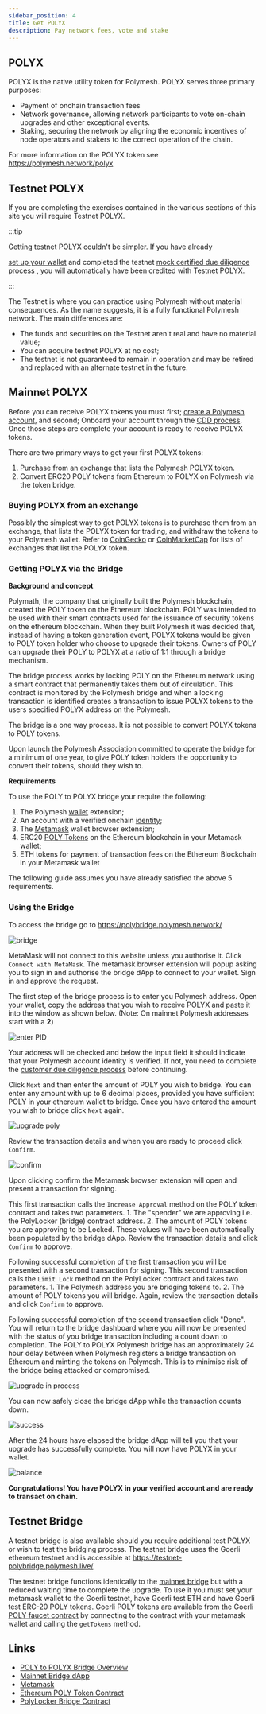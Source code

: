 ```yaml
---
sidebar_position: 4
title: Get POLYX
description: Pay network fees, vote and stake
---
```


## POLYX

POLYX is the native utility token for Polymesh. POLYX serves three primary purposes:

- Payment of onchain transaction fees
- Network governance, allowing network participants to vote on-chain upgrades and other exceptional events.
- Staking, securing the network by aligning the economic incentives of node operators and stakers to the correct operation of the chain.

For more information on the POLYX token see https://polymesh.network/polyx

## Testnet POLYX

If you are completing the exercises contained in the various sections of this site you will require Testnet POLYX.

:::tip

Getting testnet POLYX couldn't be simpler. If you have already

<a href="wallet">set up your wallet</a> and completed the testnet <a href="verification-with-cdd">
  mock certified due diligence process
</a>
, you will automatically have been credited with Testnet POLYX.

:::

The Testnet is where you can practice using Polymesh without material consequences. As the name suggests, it is a fully functional Polymesh network. The main differences are:

- The funds and securities on the Testnet aren't real and have no material value;
- You can acquire testnet POLYX at no cost;
- The testnet is not guaranteed to remain in operation and may be retired and replaced with an alternate testnet in the future.

## Mainnet POLYX

Before you can receive POLYX tokens you must first; [create a Polymesh account](wallet), and second; Onboard your account through the [CDD process](verification-with-cdd). Once those steps are complete your account is ready to receive POLYX tokens.

There are two primary ways to get your first POLYX tokens:

1. Purchase from an exchange that lists the Polymesh POLYX token.
2. Convert ERC20 POLY tokens from Ethereum to POLYX on Polymesh via the token bridge.

### Buying POLYX from an exchange

Possibly the simplest way to get POLYX tokens is to purchase them from an exchange, that lists the POLYX token for trading, and withdraw the tokens to your Polymesh wallet. Refer to [CoinGecko](https://www.coingecko.com/en/coins/polymesh#markets) or [CoinMarketCap](https://coinmarketcap.com/currencies/polymesh/markets/) for lists of exchanges that list the POLYX token.

### Getting POLYX via the Bridge

**Background and concept**

Polymath, the company that originally built the Polymesh blockchain, created the POLY token on the Ethereum blockchain. POLY was intended to be used with their smart contracts used for the issuance of security tokens on the ethereum blockchain. When they built Polymesh it was decided that, instead of having a token generation event, POLYX tokens would be given to POLY token holder who choose to upgrade their tokens. Owners of POLY can upgrade their POLY to POLYX at a ratio of 1:1 through a bridge mechanism.

The bridge process works by locking POLY on the Ethereum network using a smart contract that permanently takes them out of circulation. This contract is monitored by the Polymesh bridge and when a locking transaction is identified creates a transaction to issue POLYX tokens to the users specified POLYX address on the Polymesh.

The bridge is a one way process. It is not possible to convert POLYX tokens to POLY tokens.

Upon launch the Polymesh Association committed to operate the bridge for a minimum of one year, to give POLY token holders the opportunity to convert their tokens, should they wish to.

**Requirements**

To use the POLY to POLYX bridge your require the following:

1. The Polymesh [wallet](wallet) extension;
2. An account with a verified onchain [identity](verification-with-cdd);
3. The [Metamask](https://metamask.io/) wallet browser extension;
4. ERC20 [POLY Tokens](https://etherscan.io/token/0x9992ec3cf6a55b00978cddf2b27bc6882d88d1ec) on the Ethereum blockchain in your Metamask wallet;
5. ETH tokens for payment of transaction fees on the Ethereum Blockchain in your Metamask wallet

The following guide assumes you have already satisfied the above 5 requirements.

### Using the Bridge

To access the bridge go to https://polybridge.polymesh.network/

![bridge](images/polybridge.png)

MetaMask will not connect to this website unless you authorise it. Click `Connect with MetaMask`. The metamask browser extension will popup asking you to sign in and authorise the bridge dApp to connect to your wallet. Sign in and approve the request.

The first step of the bridge process is to enter you Polymesh address. Open your wallet, copy the address that you wish to receive POLYX and paste it into the window as shown below. (Note: On mainnet Polymesh addresses start with a **2**)

![enter PID](images/bridge-enter-polymesh-address.png)

Your address will be checked and below the input field it should indicate that your Polymesh account identity is verified. If not, you need to complete the [customer due diligence process](/docs/quickstart/verification-with-cdd) before continuing.

Click `Next` and then enter the amount of POLY you wish to bridge. You can enter any amount with up to 6 decimal places, provided you have sufficient POLY in your ethereum wallet to bridge. Once you have entered the amount you wish to bridge click `Next` again.

![upgrade poly](images/bridge-poly-to-polyx.png)

Review the transaction details and when you are ready to proceed click `Confirm`.

![confirm](images/bridge-confirm-upgrade.png)

Upon clicking confirm the Metamask browser extension will open and present a transaction for signing.

This first transaction calls the `Increase Approval` method on the POLY token contract and takes two parameters. 1. The "spender" we are approving i.e. the PolyLocker (bridge) contract address. 2. The amount of POLY tokens you are approving to be Locked. These values will have been automatically been populated by the bridge dApp. Review the transaction details and click `Confirm` to approve.

Following successful completion of the first transaction you will be presented with a second transaction for signing. This second transaction calls the `Limit Lock` method on the PolyLocker contract and takes two parameters. 1. The Polymesh address you are bridging tokens to. 2. The amount of POLY tokens you will bridge. Again, review the transaction details and click `Confirm` to approve.

Following successful completion of the second transaction click "Done". You will return to the bridge dashboard where you will now be presented with the status of you bridge transaction including a count down to completion. The POLY to POLYX Polymesh bridge has an approximately 24 hour delay between when Polymesh registers a bridge transaction on Ethereum and minting the tokens on Polymesh. This is to minimise risk of the bridge being attacked or compromised.

![upgrade in process](images/bridge-upgrade-in-process.png)

You can now safely close the bridge dApp while the transaction counts down.

![success](images/bridge-success.png)

After the 24 hours have elapsed the bridge dApp will tell you that your upgrade has successfully complete. You will now have POLYX in your wallet.

![balance](images/alice-balance.png)

**Congratulations! You have POLYX in your verified account and are ready to transact on chain.**

## Testnet Bridge

A testnet bridge is also available should you require additional test POLYX or wish to test the bridging process. The testnet bridge uses the Goerli ethereum testnet and is accessible at https://testnet-polybridge.polymesh.live/

The testnet bridge functions identically to the [mainnet bridge](#using-the-bridge) but with a reduced waiting time to complete the upgrade. To use it you must set your metamask wallet to the Goerli testnet, have Goerli test ETH and have Goerli test ERC-20 POLY tokens. Goerli POLY tokens are available from the Goerli [POLY faucet contract](https://goerli.etherscan.io/address/0x9e32c0eff886b6ccae99350fd5e7002dced55f15#writeContract) by connecting to the contract with your metamask wallet and calling the `getTokens` method.

## Links

- [POLY to POLYX Bridge Overview](/polymesh-docs/network/bridge/)
- [Mainnet Bridge dApp](https://polybridge.polymesh.network/)
- [Metamask](https://metamask.io/)
- [Ethereum POLY Token Contract](https://etherscan.io/address/0x9992ec3cf6a55b00978cddf2b27bc6882d88d1ec)
- [PolyLocker Bridge Contract](https://etherscan.io/address/0x5c60610ee8e502d8ce830ba189c075b5f39472df#tokentxns)
